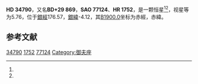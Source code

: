 {{Starbox begin
| name = HD 34790
}}
{{Starbox observe
| epoch = [[J2000.0|J2000.0]]
| constell = {{星座名待查}}<ref name=SIMBAD>{{cite web
 | url=http://simbad.u-strasbg.fr/simbad/sim-id?Ident=HR+1752
 | title =Pulsating variable Star
 | publisher=Centre de Données astronomiques de Strasbourg
 | work=SIMBAD
 | accessdate=2012-07-13}}</ref><ref name=DATA>{{cite web
 | url=http://vizier.u-strasbg.fr/viz-bin/VizieR-5?-out.add=.&-source=5050&-corr=PK=HR&-out.max=9999&HR=1752
 | title=VizieR Detailed Page
 | accessdate=2012-07-13
 | archive-date=2019-02-16
 | archive-url=https://web.archive.org/web/20190216110007/http://vizier.u-strasbg.fr/viz-bin/VizieR-5?-out.add=.&-source=5050&-corr=PK=HR&-out.max=9999&HR=1752
 | dead-url=no
 }}</ref>
| 星官 = 
| ra = {{RA|5|21|12.7}}<ref name=SIMBAD /><ref name=DATA />
| dec = {{DEC|+29|34|12}}<ref name=SIMBAD /><ref name=DATA />
| appmag_v = 5.76<ref name=SIMBAD /><ref name=DATA />
}}
{{Starbox character
| class = A1V s<ref name=SIMBAD /><ref name=DATA />
| b-v = 0.06<ref name=SIMBAD /><ref name=DATA />
| u-b = 0.13<ref name=SIMBAD /><ref name=DATA />
| r-i = <ref name=SIMBAD /><ref name=DATA />
| variable = 
}}
{{Starbox astrometry
| radial_v = 0.13
| prop_mo_ra = -19
| parallax = 
| p_error = 
}}
{{Starbox catalog
| names =BD+29 869，[[SAO星表|SAO]] 77124，[[HD星表|HD]] 34790，[[HR星表|HR]] 1752}}
{{Starbox reference |Simbad=HR+1752}}
{{Starbox end}}

'''HD 34790'''，又名'''BD+29 869'''，'''SAO 77124'''、'''HR 1752'''，是一颗恒星<ref name=SIMBAD /><ref name=DATA />，视星等为5.76，位于[[銀道座標系|銀經]]176.57，[[銀道座標系|銀緯]]-4.12，其[[B1900.0|B1900.0]]坐标为赤經{{RA|5|14|50.9}}，赤緯{{DEC|+29|-4.12|6}}。

== 参考文献 ==
{{reflist}}

{{star-stub}}

[[Category:HD和HDE天體|34790]]
[[Category:HR天體|1752]]
[[Category:SAO天體|77124]]
[[Category:御夫座|Category:御夫座]]